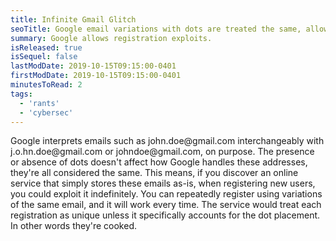 ```yaml
---
title: Infinite Gmail Glitch
seoTitle: Google email variations with dots are treated the same, allowing unlimited exploit registrations.
summary: Google allows registration exploits.
isReleased: true
isSequel: false
lastModDate: 2019-10-15T09:15:00-0401
firstModDate: 2019-10-15T09:15:00-0401
minutesToRead: 2
tags:
  - 'rants'
  - 'cybersec'
---
```

<C>
Google interprets emails such as john.doe@gmail.com interchangeably with j.o.hn.doe@gmail.com or johndoe@gmail.com, on <L href='https://support.google.com/mail/answer/7436150?hl=en'>purpose</L>. The presence or absence of dots doesn't affect how Google handles these addresses, they're all considered the same. This means, if you discover an online service that simply stores these emails as-is,  when registering new users, you could exploit it indefinitely. You can repeatedly register using variations of the same email, and it will work every time. The service would treat each registration as unique unless it specifically accounts for the dot placement. In other words they're cooked.
</C>
